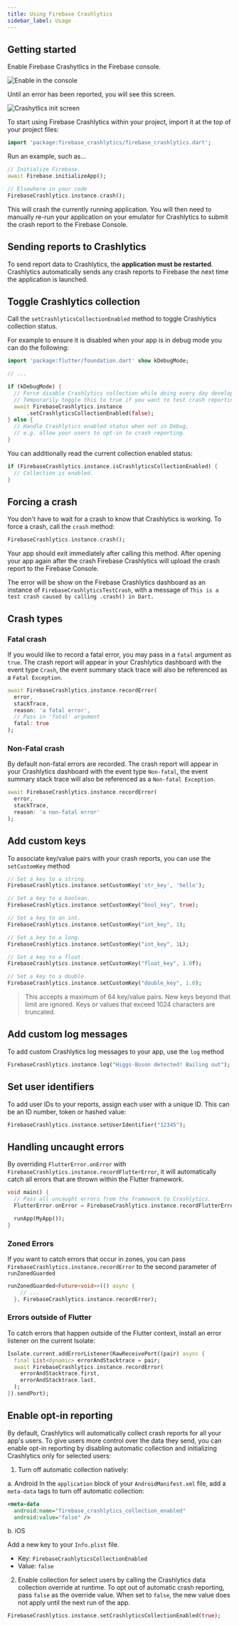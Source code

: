 ```yaml
---
title: Using Firebase Crashlytics
sidebar_label: Usage
---
```


## Getting started

Enable Firebase Crashytlics in the Firebase console.

<Image src="enable-firebase-crashlytics.png" alt="Enable in the console" />

Until an error has been reported, you will see this screen.

<Image src="crashlytics-init.png" alt="Crashytlics init screen" />

To start using Firebase Crashlytics within your project, import it at the top of your project files:

```dart
import 'package:firebase_crashlytics/firebase_crashlytics.dart';
```

Run an example, such as...

```dart
// Initialize Firebase.
await Firebase.initializeApp();

// Elsewhere in your code
FirebaseCrashlytics.instance.crash();
```

This will crash the currently running application. You will then need to manually re-run your application on your emulator for Crashlytics to submit the crash report to the Firebase Console.

## Sending reports to Crashlytics

To send report data to Crashlytics, the **application must be restarted**. Crashlytics automatically sends any crash reports
to Firebase the next time the application is launched.

## Toggle Crashlytics collection

Call the `setCrashlyticsCollectionEnabled` method to toggle Crashlytics collection status.

For example to ensure it is disabled when your app is in debug mode you can do the following:

```dart
import 'package:flutter/foundation.dart' show kDebugMode;

// ...

if (kDebugMode) {
  // Force disable Crashlytics collection while doing every day development.
  // Temporarily toggle this to true if you want to test crash reporting in your app.
  await FirebaseCrashlytics.instance
      .setCrashlyticsCollectionEnabled(false);
} else {
  // Handle Crashlytics enabled status when not in Debug,
  // e.g. allow your users to opt-in to crash reporting.
}
```

You can additionally read the current collection enabled status:

```dart
if (FirebaseCrashlytics.instance.isCrashlyticsCollectionEnabled) {
  // Collection is enabled.
}
```

## Forcing a crash

You don't have to wait for a crash to know that Crashlytics is working. To force a crash, call the `crash` method:

```dart
FirebaseCrashlytics.instance.crash();
```

Your app should exit immediately after calling this method. After opening your app again after the crash
Firebase Crashlytics will upload the crash report to the Firebase Console.

The error will be show on the Firebase Crashlytics dashboard as an instance of `FirebaseCrashlyticsTestCrash`, with a message of
`This is a test crash caused by calling .crash() in Dart.`

## Crash types

### Fatal crash

If you would like to record a fatal error, you may pass in a `fatal` argument as `true`.
The crash report will appear in your Crashlytics dashboard with the event type `Crash`, the event summary stack trace will also be referenced as a `Fatal Exception`.

```dart
await FirebaseCrashlytics.instance.recordError(
  error, 
  stackTrace,
  reason: 'a fatal error',
  // Pass in 'fatal' argument
  fatal: true
);
```

### Non-Fatal crash

By default non-fatal errors are recorded. The crash report will appear in your Crashlytics dashboard with the event type `Non-fatal`, the event summary stack trace will also be referenced as a `Non-fatal Exception`.

```dart
await FirebaseCrashlytics.instance.recordError(
  error, 
  stackTrace,
  reason: 'a non-fatal error'
);
```

## Add custom keys

To associate key/value pairs with your crash reports, you can use the `setCustomKey` method

```dart
// Set a key to a string.
FirebaseCrashlytics.instance.setCustomKey('str_key', 'hello');

// Set a key to a boolean.
FirebaseCrashlytics.instance.setCustomKey("bool_key", true);

// Set a key to an int.
FirebaseCrashlytics.instance.setCustomKey("int_key", 1);

// Set a key to a long.
FirebaseCrashlytics.instance.setCustomKey("int_key", 1L);

// Set a key to a float.
FirebaseCrashlytics.instance.setCustomKey("float_key", 1.0f);

// Set a key to a double.
FirebaseCrashlytics.instance.setCustomKey("double_key", 1.0);
```

> This accepts a maximum of 64 key/value pairs. New keys beyond that limit are ignored. Keys or values that exceed 1024 characters are truncated.

## Add custom log messages

To add custom Crashlytics log messages to your app, use the `log` method

```dart
FirebaseCrashlytics.instance.log("Higgs-Boson detected! Bailing out");
```

## Set user identifiers

To add user IDs to your reports, assign each user with a unique ID. This can be an ID number, token or hashed value:

```dart
FirebaseCrashlytics.instance.setUserIdentifier("12345");
```

## Handling uncaught errors

By overriding `FlutterError.onError` with `FirebaseCrashlytics.instance.recordFlutterError`, it will automatically
catch all errors that are thrown within the Flutter framework.

```dart
void main() {
  // Pass all uncaught errors from the framework to Crashlytics.
  FlutterError.onError = FirebaseCrashlytics.instance.recordFlutterError;

  runApp(MyApp());
}
```

### Zoned Errors

If you want to catch errors that occur in zones, you can pass `FirebaseCrashlytics.instance.recordError` to the second
parameter of `runZonedGuarded`

```dart
runZonedGuarded<Future<void>>(() async {
    // ...
  }, FirebaseCrashlytics.instance.recordError);
```

### Errors outside of Flutter

To catch errors that happen outside of the Flutter context, install an error listener on the current Isolate:

```dart
Isolate.current.addErrorListener(RawReceivePort((pair) async {
  final List<dynamic> errorAndStacktrace = pair;
  await FirebaseCrashlytics.instance.recordError(
    errorAndStacktrace.first,
    errorAndStacktrace.last,
  );
}).sendPort);
```

## Enable opt-in reporting

By default, Crashlytics will automatically collect crash reports for all your app's users. To give users more control over
the data they send, you can enable opt-in reporting by disabling automatic collection and initializing Crashlytics only for selected users:

1. Turn off automatic collection natively:

a. Android
In the `application` block of your `AndroidManifest.xml` file, add a `meta-data` tags to turn off automatic collection:

```xml
<meta-data
  android:name="firebase_crashlytics_collection_enabled"
  android:value="false" />
```

b. iOS

Add a new key to your `Info.plist` file.

- Key: `FirebaseCrashlyticsCollectionEnabled`
- Value: `false`

2. Enable collection for select users by calling the Crashlytics data collection override at runtime. To opt out of automatic
   crash reporting, pass `false` as the override value. When set to `false`, the new value does not apply until the next run
   of the app.

```dart
FirebaseCrashlytics.instance.setCrashlyticsCollectionEnabled(true);
```
